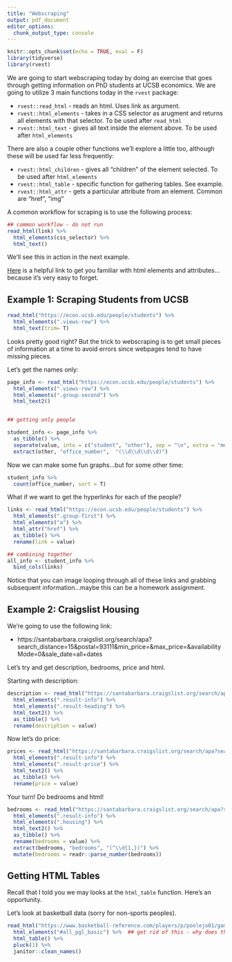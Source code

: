 ```yaml
---
title: "Webscraping"
output: pdf_document
editor_options: 
  chunk_output_type: console
---
```


```r
knitr::opts_chunk$set(echo = TRUE, eval = F)
library(tidyverse)
library(rvest)
```

We are going to start webscraping today by doing an exercise that goes through getting information on PhD students at UCSB economics. We are going to utilize 3 main functions today in the `rvest` package:

* `rvest::read_html` - reads an html. Uses link as argument.
* `rvest::html_elements` - takes in a CSS selector as arugment and returns all elements with that selector. To be used after `read_html`
* `rvest::html_text` - gives all text inside the element above. To be used after `html_elements`

There are also a couple other functions we'll explore a little too, although these will be used far less frequently:

* `rvest::html_children` - gives all "children" of the element selected. To be used after `html_elements`
* `rvest::html_table` - specific function for gathering tables. See example.
* `rvest::html_attr` - gets a particular attribute from an element. Common are "href", "img"


A common workflow for scraping is to use the following process:

```r
## common workflow - do not run
read_html(link) %>% 
  html_elements(css_selector) %>% 
  html_text()
```

We'll see this in action in the next example.

[Here](https://www.w3schools.com/html/html_attributes.asp) is a helpful link to get you familiar with html elements and attributes...because it's very easy to forget.

## Example 1: Scraping Students from UCSB

```r
read_html("https://econ.ucsb.edu/people/students") %>% 
  html_elements(".views-row") %>% 
  html_text(trim= T)
```

Looks pretty good right? But the trick to webscraping is to get small pieces of information at a time to avoid errors since webpages tend to have missing pieces.

Let's get the names only:

```r
page_info <- read_html("https://econ.ucsb.edu/people/students") %>% 
  html_elements(".views-row") %>% 
  html_elements(".group-second") %>% 
  html_text2()


## getting only people

student_info <- page_info %>% 
  as_tibble() %>% 
  separate(value, into = c("student", "other"), sep = "\n", extra = "merge") %>% 
  extract(other, "office_number",  "(\\d\\d\\d\\d)") 
```


Now we can make some fun graphs...but for some other time:

```r
student_info %>% 
  count(office_number, sort = T)
```

What if we want to get the hyperlinks for each of the people?

```r
links <- read_html("https://econ.ucsb.edu/people/students") %>% 
  html_elements(".group-first") %>% 
  html_elements("a") %>% 
  html_attr("href") %>% 
  as_tibble() %>% 
  rename(link = value)
```

```r
## combining together
all_info <- student_info %>% 
  bind_cols(links)
```

Notice that you can image looping through all of these links and grabbing subsequent information...maybe this can be a homework assignment.

## Example 2: Craigslist Housing

We're going to use the following link:

* https://santabarbara.craigslist.org/search/apa?search_distance=15&postal=93111&min_price=&max_price=&availabilityMode=0&sale_date=all+dates


Let's try and get description, bedrooms, price and html.

Starting with description:

```r
description <- read_html("https://santabarbara.craigslist.org/search/apa?search_distance=15&postal=93111&min_price=&max_price=&availabilityMode=0&sale_date=all+dates") %>% 
  html_elements(".result-info") %>% 
  html_elements(".result-heading") %>% 
  html_text2() %>% 
  as_tibble() %>% 
  rename(description = value)
```


Now let's do price:

```r
prices <- read_html("https://santabarbara.craigslist.org/search/apa?search_distance=15&postal=93111&min_price=&max_price=&availabilityMode=0&sale_date=all+dates") %>% 
  html_elements(".result-info") %>% 
  html_elements(".result-price") %>% 
  html_text2() %>% 
  as_tibble() %>% 
  rename(price = value)
```


Your turn! Do bedrooms and html!

```r
bedrooms <- read_html("https://santabarbara.craigslist.org/search/apa?search_distance=15&postal=93111&min_price=&max_price=&availabilityMode=0&sale_date=all+dates") %>% 
  html_elements(".result-info") %>% 
  html_elements(".housing") %>% 
  html_text2() %>% 
  as_tibble() %>% 
  rename(bedrooms = value) %>% 
  extract(bedrooms, "bedrooms", "(^\\d{1,})") %>% 
  mutate(bedrooms = readr::parse_number(bedrooms)) 
```


## Getting HTML Tables

Recall that I told you we may looks at the `html_table` function. Here's an opportunity.

Let's look at basketball data (sorry for non-sports peoples).

```r

read_html("https://www.basketball-reference.com/players/p/poolejo01/gamelog/2021") %>% 
  html_elements("#all_pgl_basic") %>%  ## get rid of this - why does this happen??
  html_table() %>% 
  pluck(1) %>% 
  janitor::clean_names() 
```

